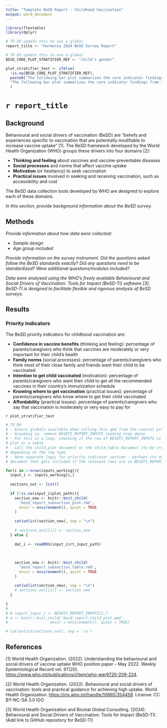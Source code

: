 ```yaml
---
title: "Template BeSD Report - Childhood Vaccination"
output: word_document
---
```


```r

library(flextable)
library(dplyr)
```

```r
# TO DO update this to use a global 
report_title <- "Harmonia 2024 BeSD Survey Report"

# TO DO update this to use a global 
BESD_CORE_PLOT_STRATIFIER_REF <- "child's gender"

plot_stratifier_text <- ifelse(
  !is.na(BESD_CORE_PLOT_STRATIFIER_REF),
  paste0("The following bar plot summarizes the core indicator findings from this BeSD survey, stratified by ", BESD_CORE_PLOT_STRATIFIER_REF, ":"),
  "The following bar plot summarizes the core indicator findings from this BeSD survey:"
  )
```

# `r report_title`

## Background

Behavioural and social drivers of vaccination (BeSD) are “beliefs and experiences specific to vaccination that are potentially modifiable to increase vaccine uptake” [1]. The BeSD framework developed by the World Health Organization (WHO) groups these drivers into four domains [2]:

-   **Thinking and feeling** about vaccines and vaccine-preventable diseases
-   **Social processes** and norms that affect vaccine uptake
-   **Motivation** (or hesitancy) to seek vaccination
-   **Practical issues** involved in seeking and receiving vaccination, such as accessibility and cost

The BeSD data collection tools developed by WHO are designed to explore each of these domains.

*In this section, provide background information about the BeSD survey.*

## Methods

*Provide information about how data were collected:*

-   *Sample design*
-   *Age group included*

*Provide information on the survey instrument. Did the questions asked follow the BeSD standards exactly? Did any questions need to be standardized? Were additional questions/modules included?*

*Data were analysed using the WHO’s freely available Behavioural and Social Drivers of Vaccination: Tools for Impact (BeSD-TI) software \[3\]. BeSD-TI is designed to facilitate flexible and rigorous analysis of BeSD surveys.*

## Results

### Priority Indicators

The BeSD priority indicators for childhood vaccination are:

-   **Confidence in vaccine benefits** (thinking and feeling): percentage of parents/caregivers who think that vaccines are moderately or very important for their child’s health
-   **Family norms** (social processes): percentage of parents/caregivers who think most of their close family and friends want their child to be vaccinated
-   **Intention to get child vaccinated** (motivation): percentage of parents/caregivers who want their child to get all the recommended vaccines in their country’s immunization schedule
-   **Knowing where to get vaccination** (practical issues): percentage of parents/caregivers who know where to get their child vaccinated
-   **Affordability** (practical issues): percentage of parents/caregivers who say that vaccination is moderately or very easy to pay for

`r plot_stratifier_text`

```r

# TO DO 
# - Ensure globals available when calling this qmd from the control program
# - Assuming so, remove BESDTI_REPORT_INPUTS loading step above 
# - Put this in a loop, checking if the row of BESDTI_REPORT_INPUTS is for a 
# plot or a table 
# - Call the child_plot document or the child_table document (to be created) 
# depending on the row type 
# - Have separate logic for priority indicator section - perhaps its own child
# document that gets included if the relevant rows are in BESDTI_REPORT_INPUTS

for(i in 1:nrow(inputs_working)){
  input_i <- inputs_working[i,]
  
  sections_out <- list()
  
  if (!is.na(input_i$plot_path)){
    section_new <- knitr::knit_child(
      'besd_report_subsection_plot.rmd',
      envir = environment(), quiet = TRUE
    )
    
    cat(unlist(section_new), sep = "\n")
    
    # sections_out[[i]] <- section_new
  } else {
    
    dat_i <- readRDS(input_i$rt_input_path) 
    
    
    
    section_new <- knitr::knit_child(
      'besd_report_subsection_table.rmd',
      envir = environment(), quiet = TRUE
    )
    
    cat(unlist(section_new), sep = "\n")
    # sections_out[[i]] <- section_new
  }
  
}
# 
# # report_input_i <- BESDTI_REPORT_INPUTS[1,]
# a <- knitr::knit_child('besd_report_child_plot.qmd', 
#                   envir = environment(), quiet = TRUE)

# cat(unlist(sections_out), sep = '\n')

```


## References

[1] World Health Organization. (2022). Understanding the behavioural and social drivers of vaccine uptake WHO position paper – May 2022. Weekly Epidemiological Record vol. 97(20). <https://www.who.int/publications/i/item/who-wer9720-209-224>.

[2] World Health Organization. (2022). Behavioural and social drivers of vaccination: tools and practical guidance for achieving high uptake. World Health Organization. <https://iris.who.int/handle/10665/354459>. License: CC BY-NC-SA 3.0 IGO

[3] World Health Organization and Biostat Global Consulting. (2024). Behavioural and Social Drivers of Vaccination: Tools for Impact (BeSD-TI). (Add link to GitHub repository for BeSD-TI)
